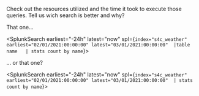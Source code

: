 
Check out the resources utilized and the time it took to execute those queries. Tell us wich search is better and why?

That one...

<SplunkSearch earliest="-24h" latest="now" spl={`index="s4c_weather" earliest="02/01/2021:00:00:00" latest="03/01/2021:00:00:00" 
|table name  
| stats count by name`}>
</SplunkSearch>

... or that one?

<SplunkSearch earliest="-24h" latest="now" spl={`index="s4c_weather" earliest="02/01/2021:00:00:00" latest="03/01/2021:00:00:00" 
| stats count by name`}>
</SplunkSearch>